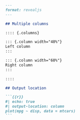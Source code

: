 ````` markdown
---
format: revealjs
---

## Multiple columns

:::: {.columns}

::: {.column width="40%"}
Left column
:::

::: {.column width="60%"}
Right column
:::

::::

## Output location

```{{r}}
#| echo: true
#| output-location: column
plot(mpg ~ disp, data = mtcars)
```
`````